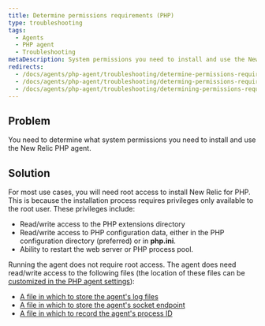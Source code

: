 ```yaml
---
title: Determine permissions requirements (PHP)
type: troubleshooting
tags:
  - Agents
  - PHP agent
  - Troubleshooting
metaDescription: System permissions you need to install and use the New Relic PHP agent.
redirects:
  - /docs/agents/php-agent/troubleshooting/determine-permissions-requirements-php
  - /docs/agents/php-agent/troubleshooting/determing-permissions-requirements
  - /docs/agents/php-agent/troubleshooting/determining-permissions-requirements
---
```


## Problem

You need to determine what system permissions you need to install and use the New Relic PHP agent.

## Solution

For most use cases, you will need root access to install New Relic for PHP. This is because the installation process requires privileges only available to the root user. These privileges include:

* Read/write access to the PHP extensions directory
* Read/write access to PHP configuration data, either in the PHP configuration directory (preferred) or in **php.ini**.
* Ability to restart the web server or PHP process pool.

Running the agent does not require root access. The agent does need read/write access to the following files (the location of these files can be [customized in the PHP agent settings](/docs/php/php-agent-phpini-settings)):

* [A file in which to store the agent's log files](/docs/php/php-agent-phpini-settings#inivar-daemon-logfile)
* [A file in which to store the agent's socket endpoint](/docs/php/php-agent-phpini-settings#inivar-daemon-port)
* [A file in which to record the agent's process ID](/docs/php/php-agent-phpini-settings#inivar-daemon-pidfile)
